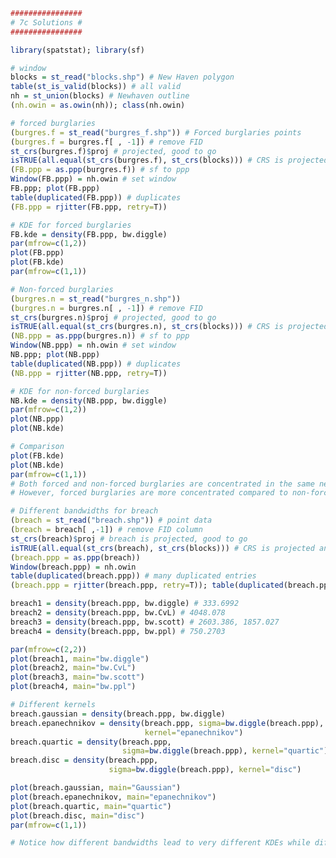 
```r
################
# 7c Solutions #
################

library(spatstat); library(sf)

# window
blocks = st_read("blocks.shp") # New Haven polygon
table(st_is_valid(blocks)) # all valid
nh = st_union(blocks) # Newhaven outline
(nh.owin = as.owin(nh)); class(nh.owin)

# forced burglaries
(burgres.f = st_read("burgres_f.shp")) # Forced burglaries points
(burgres.f = burgres.f[ , -1]) # remove FID
st_crs(burgres.f)$proj # projected, good to go
isTRUE(all.equal(st_crs(burgres.f), st_crs(blocks))) # CRS is projected and same as points
(FB.ppp = as.ppp(burgres.f)) # sf to ppp
Window(FB.ppp) = nh.owin # set window
FB.ppp; plot(FB.ppp)
table(duplicated(FB.ppp)) # duplicates
(FB.ppp = rjitter(FB.ppp, retry=T))

# KDE for forced burglaries
FB.kde = density(FB.ppp, bw.diggle)
par(mfrow=c(1,2))
plot(FB.ppp)
plot(FB.kde)
par(mfrow=c(1,1))

# Non-forced burglaries
(burgres.n = st_read("burgres_n.shp"))
(burgres.n = burgres.n[ , -1]) # remove FID
st_crs(burgres.n)$proj # projected, good to go
isTRUE(all.equal(st_crs(burgres.n), st_crs(blocks))) # CRS is projected and same as points
(NB.ppp = as.ppp(burgres.n)) # sf to ppp
Window(NB.ppp) = nh.owin # set window
NB.ppp; plot(NB.ppp)
table(duplicated(NB.ppp)) # duplicates
(NB.ppp = rjitter(NB.ppp, retry=T))

# KDE for non-forced burglaries
NB.kde = density(NB.ppp, bw.diggle)
par(mfrow=c(1,2))
plot(NB.ppp)
plot(NB.kde)

# Comparison
plot(FB.kde)
plot(NB.kde)
par(mfrow=c(1,1))
# Both forced and non-forced burglaries are concentrated in the same neighbourhood. 
# However, forced burglaries are more concentrated compared to non-forced burglaries.

# Different bandwidths for breach
(breach = st_read("breach.shp")) # point data
(breach = breach[ ,-1]) # remove FID column
st_crs(breach)$proj # breach is projected, good to go
isTRUE(all.equal(st_crs(breach), st_crs(blocks))) # CRS is projected and same as points
(breach.ppp = as.ppp(breach))
Window(breach.ppp) = nh.owin
table(duplicated(breach.ppp)) # many duplicated entries
(breach.ppp = rjitter(breach.ppp, retry=T)); table(duplicated(breach.ppp))

breach1 = density(breach.ppp, bw.diggle) # 333.6992
breach2 = density(breach.ppp, bw.CvL) # 4048.078 
breach3 = density(breach.ppp, bw.scott) # 2603.386, 1857.027
breach4 = density(breach.ppp, bw.ppl) # 750.2703 

par(mfrow=c(2,2))
plot(breach1, main="bw.diggle")
plot(breach2, main="bw.CvL")
plot(breach3, main="bw.scott")
plot(breach4, main="bw.ppl")

# Different kernels
breach.gaussian = density(breach.ppp, bw.diggle)
breach.epanechnikov = density(breach.ppp, sigma=bw.diggle(breach.ppp), 
                              kernel="epanechnikov")
breach.quartic = density(breach.ppp, 
                         sigma=bw.diggle(breach.ppp), kernel="quartic")
breach.disc = density(breach.ppp, 
                      sigma=bw.diggle(breach.ppp), kernel="disc")

plot(breach.gaussian, main="Gaussian")
plot(breach.epanechnikov, main="epanechnikov")
plot(breach.quartic, main="quartic")
plot(breach.disc, main="disc")
par(mfrow=c(1,1))

# Notice how different bandwidths lead to very different KDEs while different kernels don't affect the KDE so much.
```

